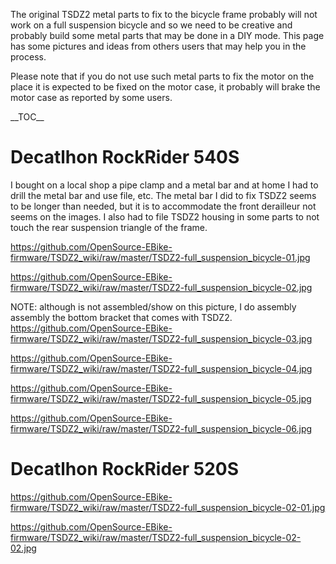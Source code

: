 The original TSDZ2 metal parts to fix to the bicycle frame probably will not work on a full suspension bicycle and so we need to be creative and probably build some metal parts that may be done in a DIY mode. This page has some pictures and ideas from others users that may help you in the process.

Please note that if you do not use such metal parts to fix the motor on the place it is expected to be fixed on the motor case, it probably will brake the motor case as reported by some users.

__TOC__

= Decatlhon RockRider 540S =

I bought on a local shop a pipe clamp and a metal bar and at home I had to drill the metal bar and use file, etc.
The metal bar I did to fix TSDZ2 seems to be longer than needed, but it is to accommodate the front derailleur not seems on the images.
I also had to file TSDZ2 housing in some parts to not touch the rear suspension triangle of the frame.

[[https://github.com/OpenSource-EBike-firmware/TSDZ2_wiki/raw/master/TSDZ2-full_suspension_bicycle-01.jpg]]

[[https://github.com/OpenSource-EBike-firmware/TSDZ2_wiki/raw/master/TSDZ2-full_suspension_bicycle-02.jpg]]

NOTE: although is not assembled/show on this picture, I do assembly assembly the bottom bracket that comes with TSDZ2.<br>
[[https://github.com/OpenSource-EBike-firmware/TSDZ2_wiki/raw/master/TSDZ2-full_suspension_bicycle-03.jpg]]

[[https://github.com/OpenSource-EBike-firmware/TSDZ2_wiki/raw/master/TSDZ2-full_suspension_bicycle-04.jpg]]

[[https://github.com/OpenSource-EBike-firmware/TSDZ2_wiki/raw/master/TSDZ2-full_suspension_bicycle-05.jpg]]

[[https://github.com/OpenSource-EBike-firmware/TSDZ2_wiki/raw/master/TSDZ2-full_suspension_bicycle-06.jpg]]

= Decatlhon RockRider 520S =
[[https://github.com/OpenSource-EBike-firmware/TSDZ2_wiki/raw/master/TSDZ2-full_suspension_bicycle-02-01.jpg]]

[[https://github.com/OpenSource-EBike-firmware/TSDZ2_wiki/raw/master/TSDZ2-full_suspension_bicycle-02-02.jpg]]


